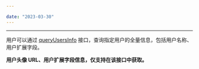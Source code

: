```yaml
---

date: "2023-03-30"
---
```


<Title>用户通过 ZIM SDK 接口，修改自己的名称、头像、个人信息扩展字段后，如何查询修改后的信息？</Title>



- - - 

用户可以通过 [queryUsersInfo](https://doc-zh.zego.im/article/api?doc=zim_API~java_android~class~ZIM#query-users-info) 接口，查询指定用户的全量信息，包括用户名称、用户扩展字段。

**用户头像 URL、用户扩展字段信息，仅支持在该接口中获取。**